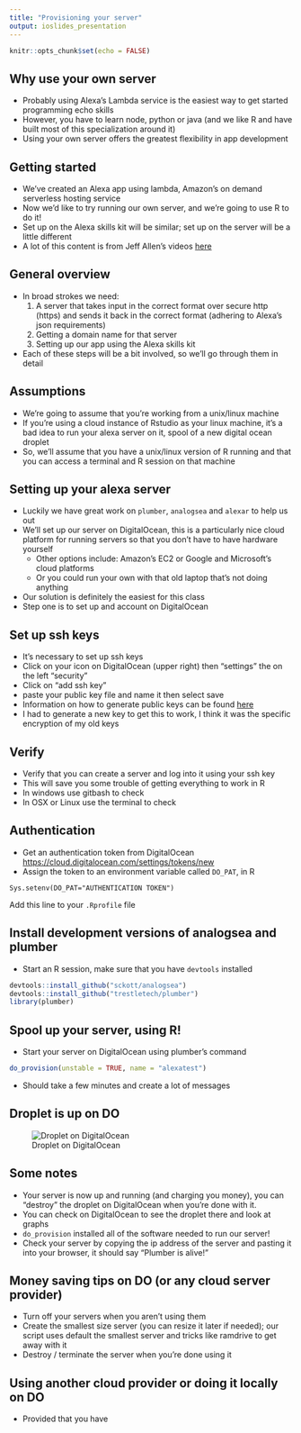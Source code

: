 ```yaml
---
title: "Provisioning your server"
output: ioslides_presentation
---
```


```r
knitr::opts_chunk$set(echo = FALSE)
```

## Why use your own server
- Probably using Alexa's Lambda service is the easiest way to get started programming echo skills
- However, you have to learn node, python or java (and we like R and have built most of this specialization around it) 
- Using your own server offers the greatest flexibility in app development

## Getting started

- We've created an Alexa app using lambda, Amazon's on demand serverless hosting service
- Now we'd like to try running our own server, and we're going to use R to do it!
- Set up on the Alexa skills kit will be similar; set up on the server will
be a little different
- A lot of this content is from Jeff Allen's videos [here](https://www.youtube.com/watch?v=OiREOPog3Cs)


## General overview
- In broad strokes we need:
  1. A server that takes input in the correct format over secure http (https) and sends it back in the correct format (adhering to Alexa's json requirements)
  2. Getting a domain name for that server
  3. Setting up our app using the Alexa skills kit
- Each of these steps will be a bit involved, so we'll go through them in detail

## Assumptions
- We're going to assume that you're working from a unix/linux machine
- If you're using a cloud instance of Rstudio as your linux machine, 
it's a bad idea to run your alexa server on it, spool of a new digital ocean droplet
- So, we'll assume that you have a unix/linux version of R running and that
you can access a terminal and R session on that machine

## Setting up your alexa server
- Luckily we have great work on `plumber`, `analogsea` and `alexar` to help us out
- We'll set up our server on DigitalOcean, this is a particularly nice 
cloud platform for running servers so that you don't have to have hardware yourself
  - Other options include: Amazon's EC2 or Google and Microsoft's cloud platforms
  - Or you could run your own with that old laptop that's not doing anything
- Our solution is definitely the easiest for this class
- Step one is to set up and account on DigitalOcean

## Set up ssh keys
- It's necessary to set up ssh keys
- Click on your icon on DigitalOcean (upper right) then "settings" the on the left "security"
- Click on "add ssh key"
- paste your public key file and name it then select save
- Information on how to generate public keys can be found [here](https://www.digitalocean.com/community/tutorials/how-to-use-ssh-keys-with-digitalocean-droplets)
- I had to generate a new key to get this to work, I think it was the specific encryption
of my old keys

## Verify 
- Verify that you can create a server and log into it using your ssh key
- This will save you some trouble of getting everything to work in R
- In windows use gitbash to check
- In OSX or Linux use the terminal to check

## Authentication
- Get an authentication token from DigitalOcean [https://cloud.digitalocean.com/settings/tokens/new](https://cloud.digitalocean.com/settings/tokens/new)
- Assign the token to an environment variable called `DO_PAT`, in R
```
Sys.setenv(DO_PAT="AUTHENTICATION TOKEN")
```
Add this line to your `.Rprofile` file 


## Install development versions of analogsea and plumber
- Start an R session, make sure that you have `devtools` installed

```r
devtools::install_github("sckott/analogsea")
devtools::install_github("trestletech/plumber")
library(plumber)
```

## Spool up your server, using R!
- Start your server on DigitalOcean using plumber's command

```r
do_provision(unstable = TRUE, name = "alexatest")
```

- Should take a few minutes and create a lot of messages


## Droplet is up on DO

![Droplet on DigitalOcean](images/1.png)

## Some notes
- Your server is now up and running (and charging you money), you can "destroy" the droplet on DigitalOcean when you're done with it.
- You can check on DigitalOcean to see the droplet there and look at graphs
- `do_provision` installed all of the software needed to run our server!
- Check your server by copying the ip address of the server and pasting
it into your browser, it should say "Plumber is alive!"

## Money saving tips on DO (or any cloud server provider)
- Turn off your servers when you aren't using them
- Create the smallest size server (you can resize it later if needed); our 
script uses default the smallest server and tricks like ramdrive to get
away with it
- Destroy / terminate the server when you're done using it

## Using another cloud provider or doing it locally on DO
- Provided that you have 

